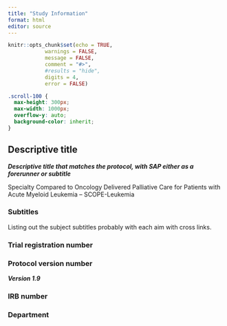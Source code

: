 ```yaml
---
title: "Study Information"
format: html
editor: source
---
```


```r
knitr::opts_chunk$set(echo = TRUE,
            warnings = FALSE,
            message = FALSE,
            comment = "#>",
            #results = "hide",
            digits = 4,
            error = FALSE)

```

```css
.scroll-100 {
  max-height: 300px;
  max-width: 1000px;
  overflow-y: auto;
  background-color: inherit;
}
```
## Descriptive title {#sec-descriptive-title}

***Descriptive title that matches the protocol, with SAP either as a forerunner or subtitle***

Specialty Compared to Oncology Delivered Palliative Care for Patients with Acute Myeloid Leukemia – SCOPE-Leukemia

### Subtitles {#sec-subtitles}

<!-- This is a study navigate page.  -->

Listing out the subject subtitles probably with each aim with cross links. <!-- It is a good place to provide a brief description of the study, --> <!-- the purpose of the study, and any other relevant information.  -->

### Trial registration number {#sec-trial-registration-number}

### Protocol version number {#sec-protocol-version-number}

***Version 1.9***

### IRB number {#sec-irb-number}

### Department {#sec-department}

<!-- CRU/Department/Division/Center/other collaborative unit  -->

<!-- that the study falls under -->
